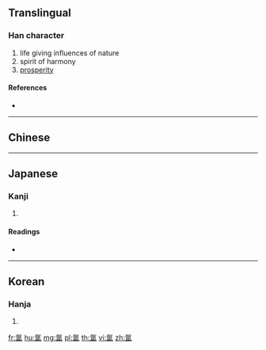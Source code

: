 {{character info/new}}
==Translingual==

===Han character===
{{Han char|rn=84|rad=气|as=10|sn=14|four=|canj=ONABT}}

# life giving influences of nature
# spirit of harmony
# [[prosperity]]

====References====
* {{Han ref|kx=0600.021|hdz=32013.090|uh=6C32|ud=27698}}

----

==Chinese==
{{zh-see|氳}}

----

==Japanese==

===Kanji===
{{ja-kanji|grade=|rs=气10}}

# {{defn|lang=ja|sort=气10}}

====Readings====
* {{ja-readings|on=[[うん]] (un)|kun=[[さかん]] (sakan)}}

----

==Korean==

===Hanja===
{{ko-hanja|hangeul=온|eumhun=|rv=on|mr=on|y=on}}

# {{defn|lang=ko|sort=气10}}

[[fr:氲]]
[[hu:氲]]
[[mg:氲]]
[[pl:氲]]
[[th:氲]]
[[vi:氲]]
[[zh:氲]]